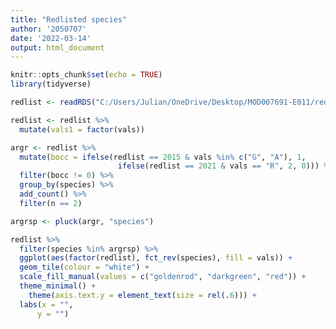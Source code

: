 ```yaml
---
title: "Redlisted species"
author: '2050707'
date: '2022-03-14'
output: html_document
---
```


```r
knitr::opts_chunk$set(echo = TRUE)
library(tidyverse)

redlist <- readRDS("C:/Users/Julian/OneDrive/Desktop/MOD007691-E011/redlist1.rds")

redlist <- redlist %>%
  mutate(vals1 = factor(vals))

argr <- redlist %>%
  mutate(bocc = ifelse(redlist == 2015 & vals %in% c("G", "A"), 1,
                        ifelse(redlist == 2021 & vals == "R", 2, 0))) %>%
  filter(bocc != 0) %>%
  group_by(species) %>%
  add_count() %>%
  filter(n == 2)

argrsp <- pluck(argr, "species")

```




```r

redlist %>%
  filter(species %in% argrsp) %>%
  ggplot(aes(factor(redlist), fct_rev(species), fill = vals)) +
  geom_tile(colour = "white") +
  scale_fill_manual(values = c("goldenrod", "darkgreen", "red")) +
  theme_minimal() +
    theme(axis.text.y = element_text(size = rel(.6))) +
  labs(x = "", 
      y = "") 


```

